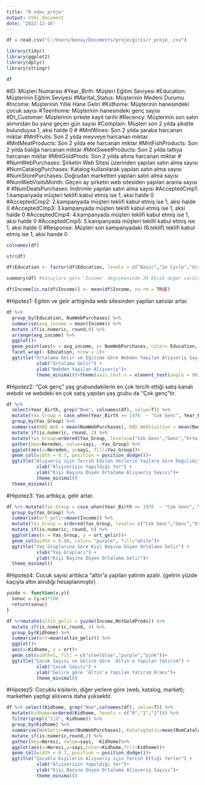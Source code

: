 ---
title: "R_odev_proje"
output: html_document
date: "2022-12-16"
---


```{r}
df = read.csv("C:/Users/benay/Documents/proje/giris/r_proje_.csv")
```


```{r}
library(tidyr)
library(ggplot2)
library(dplyr)
library(stringr)
```

```{r}
df
```
#ID: Müşteri Numarası
#Year_Birth: Müşteri Eğitim Seviyesi
#Education: Müşterinin Eğitim Seviyesi
#Marital_Status: Müşterinin Medeni Durumu
#Income: Müşterinin Yıllık Hane Geliri
#Kidhome: Müşterinin hanesindeki çocuk sayısı
#Teenhome: Müşterinin hanesindeki genç sayısı
#Dt_Customer: Müşterinin şirkete kayıt tarihi
#Recency: Müşterinin son satın alımından bu yana geçen gün sayısı
#Complain: Müşteri son 2 yılda şikatte bulunduysa 1, aksi halde 0
#
#MntWines: Son 2 yılda şaraba harcanan miktar
#MntFruits: Son 2 yılda meyveye harcanan miktar
#MntMeatProducts: Son 2 yılda ete harcanan miktar
#MntFishProducts: Son 2 yılda balığa harcanan miktar
#MntSweetProducts: Son 2 yılda tatlıya harcanan miktar
#MntGoldProds: Son 2 yılda altına harcanan miktar
#
#NumWebPurchases: Şirketin Web Sitesi üzerinden yapılan satın alma sayısı
#NumCatalogPurchases: Katalog kullanılarak yapılan satın alma sayısı
#NumStorePurchases: Doğrudan marketten yapılan satın alma sayısı
#NumWebVisitsMonth: Geçen ay şirketin web sitesiden yapılan arama sayısı
#
#NumDealsPurchases: İndirimle yapılan satın alma sayısı
#AcceptedCmp1: 1.kampanyada müşteri teklifi kabul etmiş ise 1, aksi halde 0
#AcceptedCmp2: 2.kampanyada müşteri teklifi kabul etmiş ise 1, aksi halde 0
#AcceptedCmp3: 3.kampanyada müşteri teklifi kabul etmiş ise 1, aksi halde 0
#AcceptedCmp4: 4.kampanyada müşteri teklifi kabul etmiş ise 1, aksi halde 0
#AcceptedCmp5: 5.kampanyada müşteri teklifi kabul etmiş ise 1, aksi halde 0
#Response: Müşteri son kampanyadaki (6.teklif) teklifi kabul etmiş ise 1, aksi hande 0

```{r}
colnames(df)
```



```{r}
str(df)
```
```{r}
df$Education <- factor(df$Education, levels = c("Basic","2n Cycle","Graduation","Master","PhD"))
```


```{r}
summary(df) #Sonuçlara göre 'Income' değişkeninde 24 Eksik değer vardir.
```
```{r}
df$Income[is.na(df$Income)] <- mean(df$Income, na.rm = TRUE)
```





#Hipotez1: Egitim ve gelir arttiginda web sitesinden yapilan satislar artar.
```{r}
df %>%
  group_by(Education, NumWebPurchases) %>%
  summarise(avg_income = mean(Income)) %>%
  mutate_if(is.numeric, round,0) %>%
  arrange(avg_income) %>%
  ggplot()+
  geom_point(aes(x = avg_income, y= NumWebPurchases, color= Education, shape = Education))+ 
  facet_wrap(~ Education, nrow = 1)+
  ggtitle("Ortalama Gelir ve Eğitime Göre Webden Yapılan Alışveriş Sayısı") +
           xlab("Ortalama Gelir") +
           ylab("Webden Yapılan Alışveriş")+
           theme_minimal()+theme(axis.text.x = element_text(angle = 90))
```

#Hipotez2:	“Çok genç” yaş grubundakilerin en çok tercih ettiği satış kanalı webdir ve webdeki en çok satış yapılan yaş grubu da “Çok genç”tir.
```{r}
df %>% 
  select(Year_Birth, grep("Num", colnames(df), value=T)) %>%
  mutate(Yas_Group = case_when(Year_Birth >= 1976  ~ "Cok Genc", Year_Birth >= 1956 ~ "Genc", Year_Birth >=1936 ~ "Orta Yasli", Year_Birth >= 1896 ~ "Yasli", Year_Birth >=1876 ~"Cok Yasli")) %>%
  group_by(Yas_Group) %>%
  summarise(KBD_Web = mean(NumWebPurchases), KBD_WebVisition = mean(NumWebVisitsMonth), KBD_katalog = mean(NumCatalogPurchases), KBD_Market = mean(NumStorePurchases)) %>%
  mutate_if(is.numeric, round, 2) %>%
  mutate(Yas_Group=ordered(Yas_Group, levels=c("Cok Genc","Genc","Orta Yasli","Yasli","Cok Yasli"))) %>%
  gather(key=Nereden, value=sayi, -Yas_Group) %>%
  ggplot(aes(x=Nereden, y=sayi, fill=Yas_Group))+
  geom_col(width = 0.7, position = position_dodge())+
  ggtitle("Alışveriş için Tercih Edilen Yerlerin Yaşlara Göre Dağılımı") +
           xlab("Alışverişin Yapıldığı Yer") +
           ylab("Kişi Başına Düşen Ortalama Alışveriş Sayısı")+
           theme_minimal()
  theme_minimal()
```

#Hipotez3: Yas arttıkça, gelir artar.
```{r}
df %>% mutate(Yas_Group = case_when(Year_Birth >= 1976  ~ "Cok Genc", Year_Birth >= 1956 ~ "Genc", Year_Birth >=1936 ~ "Orta Yasli", Year_Birth >= 1896 ~ "Yasli", Year_Birth >=1876 ~"Cok Yasli")) %>%
  group_by(Yas_Group) %>%
  summarise(ort_gelir=mean(Income)) %>%
  mutate(Yas_Group = ordered(Yas_Group, levels= c("Cok Genc","Genc","Orta Yasli","Yasli","Cok Yasli"))) %>%
  mutate_if(is.numeric, round, 0) %>%
  ggplot(aes(x = Yas_Group, y = ort_gelir))+
  geom_col(width = 0.08, color= "purple", fill="white")+
  ggtitle("Yaş Gruplarına Göre Kişi Başına Düşen Ortalama Gelir") +
           xlab("Yaş Grupları") +
           ylab("Kişi Başına Düşen Ortalama Gelir")+
  theme_minimal()
```

#Hipotez4: Cocuk sayisi arttikca "altin"a yapilan yatirim azalir. (gelirin yüzde kaçıyla altın alındığı hesaplanmıştır)
```{r}
yuzde <- function(x,y){
  sonuc = (y/x)*100
  return(sonuc)
}
```

```{r}
df %>%mutate(altin_gelir = yuzde(Income,MntGoldProds)) %>%
  mutate_if(is.numeric,round, 4) %>%
  group_by(Kidhome) %>%
  summarise(ort=mean(altin_gelir)) %>%
  ggplot()+
  aes(x=Kidhome, y = ort)+
  geom_col(width=1, fill = c("steelblue","purple","pink"))+
  ggtitle("Çocuk Sayısı ve Gelire Göre 'Altın'a Yapılan Yatırım") +
           xlab("Çocuk Sayısı") +
           ylab("Gelire göre 'Altın'a Yapılan Yatırım Oranı")+
           theme_minimal()
```

#Hipotez5: Cocuklu kisilerin, diğer yerlere göre (web, katalog, market); marketten yaptigi alisveris daha yuksektir.
```{r}
df %>% select(Kidhome, grep("Num",colnames(df), value=T)) %>%
  mutate(Kidhome=ordered(Kidhome, levels = c("0","1","2"))) %>%
  filter(grepl("1|2", Kidhome)) %>%
  group_by(Kidhome) %>%
  summarise(WebSatis=mean(NumWebPurchases), KatalogSatis=mean(NumCatalogPurchases), MarketSatis = mean(NumStorePurchases),WebZiyaret=mean(NumWebVisitsMonth)) %>%
  mutate_if(is.numeric,round,2) %>%
  gather(key=Neresi, value=sayi, -Kidhome)%>%
  ggplot(aes(x=Neresi,y=sayi,color=Kidhome,fill=Kidhome))+
  geom_col(width = 0.7, position = position_dodge())+
  ggtitle("Çocuklu Kişilerin Alışveriş için Tercih Ettiği Yerler") +
           xlab("Alışverişin Yapıldığı Yer")+
           ylab("Kişi Başına Düşen Ortalama Alışveriş Sayısı")+
           theme_minimal()
```

